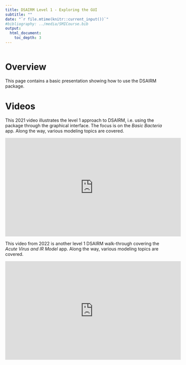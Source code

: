 ---
title: DSAIRM Level 1 - Exploring the GUI
subtitle: ""
date: "`r file.mtime(knitr::current_input())`"
#bibliography: ../media/SMICourse.bib
output: 
  html_document:
    toc_depth: 3
---

```{r, echo = FALSE}
 
```


# Overview
This page contains a basic presentation showing how to use the DSAIRM package.



# Videos


This 2021 video illustrates the level 1 approach to DSAIRM, i.e. using the package through the graphical interface. The focus is on the _Basic Bacteria_ app. Along the way, various modeling topics are covered.

<p>
<iframe width="560" height="315" src="https://www.youtube.com/embed/PHbZSY1KWuA" frameborder="0" allow="accelerometer; autoplay; encrypted-media; gyroscope; picture-in-picture" allowfullscreen></iframe>
</p>



This video from 2022 is another level 1 DSAIRM walk-through covering the _Acute Virus and IR Model_ app. Along the way, various modeling topics are covered.

<p>
<iframe width="560" height="315" src="https://www.youtube.com/embed/" frameborder="0" allow="accelerometer; autoplay; encrypted-media; gyroscope; picture-in-picture" allowfullscreen></iframe>
</p>



